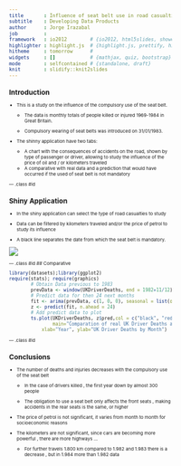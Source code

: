 ```yaml
---
title       : Influence of seat belt use in road casualties
subtitle    : Developing Data Products
author      : Jorge Irazabal
job         : 
framework   : io2012        # {io2012, html5slides, shower, dzslides, ...}
highlighter : highlight.js  # {highlight.js, prettify, highlight}
hitheme     : tomorrow      # 
widgets     : []            # {mathjax, quiz, bootstrap}
mode        : selfcontained # {standalone, draft}
knit        : slidify::knit2slides
---
```


<style type="text/css">
 
body, td {
   font-size: 8px;
}
code.r{
  font-size: 8px;
}
pre {
  font-size: 10px;
}
img {
    max-height: 400px;
}
</style>
<!-- Center image on slide -->
<script src="http://ajax.aspnetcdn.com/ajax/jQuery/jquery-1.7.min.js"></script>
<script type='text/javascript'>
$(function() {
    $("p:has(img)").addClass('centered');
});
</script>

## Introduction

* This is a study on the influence of the compulsory use of the seat belt.

  * The data is monthly totals of people killed or injured 1969-1984 in Great Britain.
   
  * Compulsory wearing of seat belts was introduced on 31/01/1983.

* The shinny application have two tabs:
   * A chart with the consequences of accidents on the road, shown by type of passenger or driver, allowing to study the influence of the price of oil and / or kilometers traveled
  * A comparative with real data and a prediction that would have occurred if the used of seat belt is not mandatory

--- .class #id 

## Shiny Application

* In the shiny application can select the type of road casualties to study

* Data can be filtered by kilometers traveled and/or the price of petrol to study its influence

* A black line separates the date from which the seat belt is mandatory.

![](images/ShinyApp.jpg)

--- .class #id 
## Comparative

```r
library(datasets);library(ggplot2)
require(stats); require(graphics)
        # Obtain Data previous to 1983
        prevData <- window(UKDriverDeaths, end = 1982+11/12)
        # Predict data for then 24 next months
        fit <- arima(prevData, c(1, 0, 0), seasonal = list(order = c(1, 0, 0)))
        z <- predict(fit, n.ahead = 24)
        # Add predict data to plot
        ts.plot(UKDriverDeaths, z$pred,col = c("black", "red"),
                main="Comparation of real UK Driver Deaths and a prediction without compulsory wearing of seat belts", 
	        xlab="Year", ylab="UK Driver Deaths by Month")
```

--- .class #id 


## Conclusions

* The number of deaths and injuries decreases with the compulsory use of the seat belt

   * In the case of drivers killed , the first year down by almost 300 people

   * The obligation to use a seat belt only affects the front seats , making accidents in the rear seats is the same, or higher

* The price of petrol is not significant, it varies from month to month for socioeconomic reasons

* The kilometers are not significant, since cars are becoming more powerful , there are more highways ...
   
   * For further travels 1.800 km compared to 1.982 and 1.983 there is a decrease , but in 1.984 more than 1.982 data

